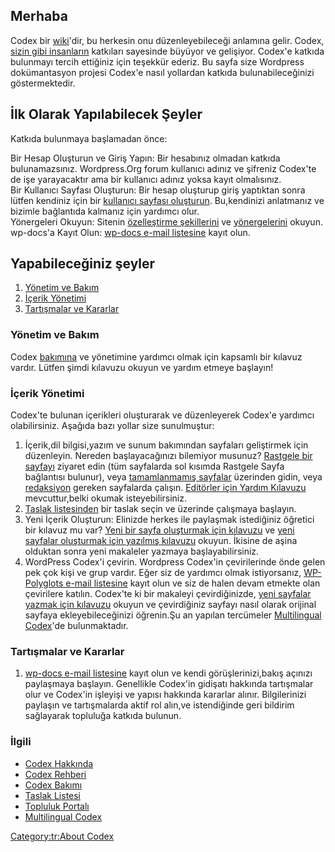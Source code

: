 {{Languages|
{{en|Codex:Contributing}}
{{fr|Codex:Contribuer}}
{{pt-br|Codex:Contribuir}}
{{tr|Codex:Katkıda_Bulunmak}}
}}
== Merhaba ==

Codex bir [[Wikipedia:wiki|wiki]]'dir, bu herkesin onu düzenleyebileceği anlamına gelir. Codex, [[Special:Listusers|sizin gibi insanların]] katkıları sayesinde büyüyor ve gelişiyor. Codex'e katkıda bulunmayı tercih ettiğiniz için teşekkür ederiz. Bu sayfa size Wordpress dokümantasyon projesi Codex'e nasıl yollardan katkıda bulunabileceğinizi göstermektedir.

==İlk Olarak Yapılabilecek Şeyler==
Katkıda bulunmaya başlamadan önce:
;Bir Hesap Oluşturun ve Giriş Yapın: Bir hesabınız olmadan katkıda bulunamazsınız. Wordpress.Org forum kullanıcı adınız ve şifreniz Codex'te de işe yarayacaktır ama bir kullanıcı adınız yoksa kayıt olmalısınız.
;Bir Kullanıcı Sayfası Oluşturun: Bir hesap oluşturup giriş yaptıktan sonra lütfen kendiniz için bir [[Codex:Creating a User Page|kullanıcı sayfası oluşturun]]. Bu,kendinizi anlatmanız ve bizimle bağlantıda kalmanız için yardımcı olur.
;Yönergeleri Okuyun: Sitenin [[Codex:Styles|özelleştirme şekillerini]] ve [[Codex:Guidelines|yönergelerini]] okuyun.
;wp-docs'a Kayıt Olun: [[Mailing_Lists#docs|wp-docs e-mail listesine]] kayıt olun.

== Yapabileceğiniz şeyler ==
#[[#Administration and Maintenance|Yönetim ve Bakım]]
#[[#Creating and Managing Content|İçerik Yönetimi]]
#[[#Discussions and Decisions|Tartışmalar ve Kararlar]]

===Yönetim ve Bakım===

Codex [[Codex:Maintenance|bakımına]] ve yönetimine yardımcı olmak için kapsamlı bir kılavuz vardır. Lütfen şimdi kılavuzu okuyun ve yardım etmeye başlayın! 

===İçerik Yönetimi===

Codex'te bulunan içerikleri oluşturarak ve düzenleyerek Codex'e yardımcı olabilirsiniz. Aşağıda bazı yollar size sunulmuştur:

# İçerik,dil bilgisi,yazım ve sunum bakımından sayfaları geliştirmek için düzenleyin. Nereden başlayacağınızı bilemiyor musunuz?  [[Special:Randompage|Rastgele bir sayfayı]] ziyaret edin (tüm sayfalarda sol kısımda Rastgele Sayfa bağlantısı bulunur), veya [[:Category:Stubs|tamamlanmamış sayfalar]] üzerinden gidin, veya [[:Category:Copyedits|redaksiyon]] gereken sayfalarda çalışın. [[Help:Contents#Help_For_Editors|Editörler için Yardım Kılavuzu]] mevcuttur,belki okumak isteyebilirsiniz.
# [[Codex:Tasks|Taslak listesinden]] bir taslak seçin ve üzerinde çalışmaya başlayın.
# Yeni İçerik Oluşturun: Elinizde herkes ile paylaşmak istediğiniz öğretici bir kılavuz mu var? [[Codex:Guidelines#New_Pages|Yeni bir sayfa oluşturmak için kılavuzu]] ve [[Codex:Creating a New Page|yeni sayfalar oluşturmak için yazılmış kılavuzu]] okuyun. İkisine de aşina olduktan sonra yeni makaleler yazmaya başlayabilirsiniz.
# WordPress Codex'i çevirin. Wordpress Codex'in çevirilerinde önde gelen pek çok kişi ve grup vardır. Eğer siz de yardımcı olmak istiyorsanız, [[Mailing_Lists#PolyglotsExamples|WP-Polyglots e-mail listesine]] kayıt olun ve siz de halen devam etmekte olan çevirilere katılın. Codex'te ki bir makaleyi çevirdiğinizde, [[Codex:Creating a New Page|yeni sayfalar yazmak için kılavuzu]] okuyun ve çevirdiğiniz sayfayı nasıl olarak orijinal sayfaya ekleyebileceğinizi öğrenin.Şu an yapılan tercümeler  [[Multilingual Codex]]'de bulunmaktadır.

===Tartışmalar ve Kararlar===

# [[Mailing_Lists#docs|wp-docs e-mail listesine]] kayıt olun ve kendi görüşlerinizi,bakış açınızı paylaşmaya başlayın. Genellikle Codex'in gidişatı hakkında tartışmalar olur ve Codex'in işleyişi ve yapısı hakkında kararlar alınır. Bilgilerinizi paylaşın ve tartışmalarda aktif rol alın,ve istendiğinde geri bildirim sağlayarak topluluğa katkıda bulunun.

===İlgili===
*[[Codex:About|Codex Hakkında]]
*[[Codex:Guidelines|Codex Rehberi]]
*[[Codex:Maintenance|Codex Bakımı]]
*[[Codex:Tasks|Taslak Listesi]]
*[[Codex:Community_Portal|Topluluk Portalı]]
*[[Multilingual Codex]]

[[Category:tr:About Codex]]